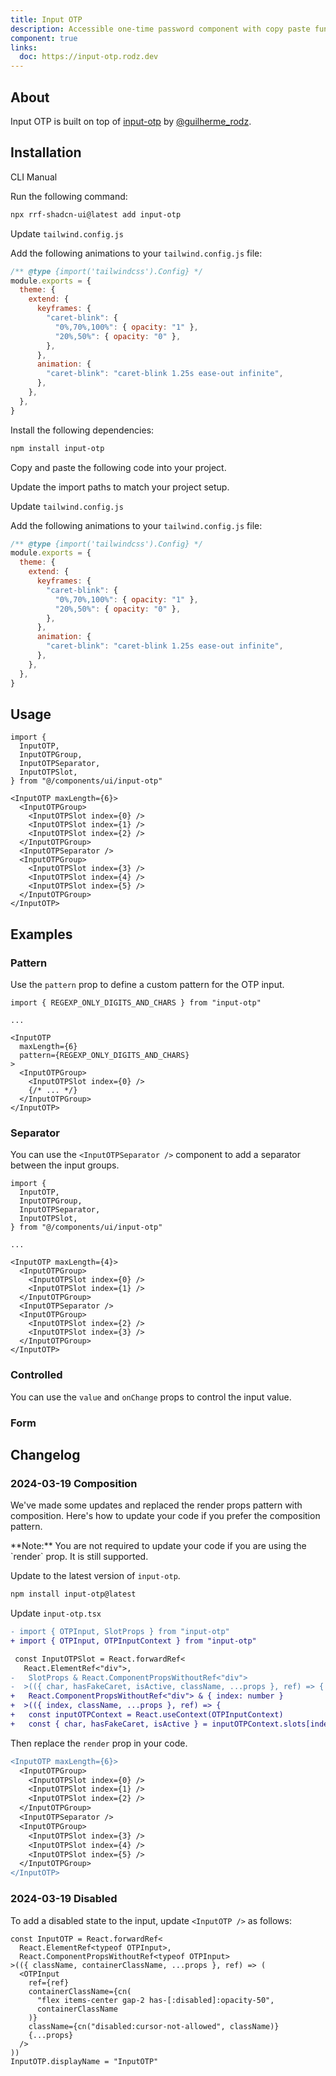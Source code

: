 ```yaml
---
title: Input OTP
description: Accessible one-time password component with copy paste functionality.
component: true
links:
  doc: https://input-otp.rodz.dev
---
```


<ComponentPreview name="input-otp-demo" description="An 6 digits input OTP." />

## About

Input OTP is built on top of [input-otp](https://github.com/guilhermerodz/input-otp) by [@guilherme_rodz](https://twitter.com/guilherme_rodz).

## Installation

<Tabs defaultValue="cli">

<TabsList>
  <TabsTrigger value="cli">CLI</TabsTrigger>
  <TabsTrigger value="manual">Manual</TabsTrigger>
</TabsList>
<TabsContent value="cli">

<Steps>

<Step>Run the following command:</Step>

```bash
npx rrf-shadcn-ui@latest add input-otp
```

<Step>Update `tailwind.config.js`</Step>

Add the following animations to your `tailwind.config.js` file:

```js showLineNumbers title="tailwind.config.js" {6-9,12}
/** @type {import('tailwindcss').Config} */
module.exports = {
  theme: {
    extend: {
      keyframes: {
        "caret-blink": {
          "0%,70%,100%": { opacity: "1" },
          "20%,50%": { opacity: "0" },
        },
      },
      animation: {
        "caret-blink": "caret-blink 1.25s ease-out infinite",
      },
    },
  },
}
```

</Steps>

</TabsContent>

<TabsContent value="manual">

<Steps>

<Step>Install the following dependencies:</Step>

```bash
npm install input-otp
```

<Step>Copy and paste the following code into your project.</Step>

<ComponentSource name="input-otp" />

<Step>Update the import paths to match your project setup.</Step>

<Step>Update `tailwind.config.js`</Step>

Add the following animations to your `tailwind.config.js` file:

```js showLineNumbers title="tailwind.config.js" {6-9,12}
/** @type {import('tailwindcss').Config} */
module.exports = {
  theme: {
    extend: {
      keyframes: {
        "caret-blink": {
          "0%,70%,100%": { opacity: "1" },
          "20%,50%": { opacity: "0" },
        },
      },
      animation: {
        "caret-blink": "caret-blink 1.25s ease-out infinite",
      },
    },
  },
}
```

</Steps>

</TabsContent>

</Tabs>

## Usage

```tsx
import {
  InputOTP,
  InputOTPGroup,
  InputOTPSeparator,
  InputOTPSlot,
} from "@/components/ui/input-otp"
```

```tsx
<InputOTP maxLength={6}>
  <InputOTPGroup>
    <InputOTPSlot index={0} />
    <InputOTPSlot index={1} />
    <InputOTPSlot index={2} />
  </InputOTPGroup>
  <InputOTPSeparator />
  <InputOTPGroup>
    <InputOTPSlot index={3} />
    <InputOTPSlot index={4} />
    <InputOTPSlot index={5} />
  </InputOTPGroup>
</InputOTP>
```

## Examples

### Pattern

Use the `pattern` prop to define a custom pattern for the OTP input.

<ComponentPreview
  name="input-otp-pattern"
  description="An input OTP with alphanumeric pattern."
/>

```tsx showLineNumbers {1,7}
import { REGEXP_ONLY_DIGITS_AND_CHARS } from "input-otp"

...

<InputOTP
  maxLength={6}
  pattern={REGEXP_ONLY_DIGITS_AND_CHARS}
>
  <InputOTPGroup>
    <InputOTPSlot index={0} />
    {/* ... */}
  </InputOTPGroup>
</InputOTP>
```

### Separator

You can use the `<InputOTPSeparator />` component to add a separator between the input groups.

<ComponentPreview
  name="input-otp-separator"
  description="An input OTP with custom separator."
/>

```tsx showLineNumbers {4,15}
import {
  InputOTP,
  InputOTPGroup,
  InputOTPSeparator,
  InputOTPSlot,
} from "@/components/ui/input-otp"

...

<InputOTP maxLength={4}>
  <InputOTPGroup>
    <InputOTPSlot index={0} />
    <InputOTPSlot index={1} />
  </InputOTPGroup>
  <InputOTPSeparator />
  <InputOTPGroup>
    <InputOTPSlot index={2} />
    <InputOTPSlot index={3} />
  </InputOTPGroup>
</InputOTP>
```

### Controlled

You can use the `value` and `onChange` props to control the input value.

<ComponentPreview name="input-otp-controlled" />

### Form

<ComponentPreview name="input-otp-form" />

## Changelog

### 2024-03-19 Composition

We've made some updates and replaced the render props pattern with composition. Here's how to update your code if you prefer the composition pattern.

<Callout className="mt-6">
  **Note:** You are not required to update your code if you are using the
  `render` prop. It is still supported.
</Callout>

<Steps>

<Step>Update to the latest version of `input-otp`.</Step>

```bash
npm install input-otp@latest
```

<Step>Update `input-otp.tsx`</Step>

```diff showLineNumbers title="input-otp.tsx" {2,8-11}
- import { OTPInput, SlotProps } from "input-otp"
+ import { OTPInput, OTPInputContext } from "input-otp"

 const InputOTPSlot = React.forwardRef<
   React.ElementRef<"div">,
-   SlotProps & React.ComponentPropsWithoutRef<"div">
-  >(({ char, hasFakeCaret, isActive, className, ...props }, ref) => {
+   React.ComponentPropsWithoutRef<"div"> & { index: number }
+  >(({ index, className, ...props }, ref) => {
+   const inputOTPContext = React.useContext(OTPInputContext)
+   const { char, hasFakeCaret, isActive } = inputOTPContext.slots[index]
```

<Step>Then replace the `render` prop in your code.</Step>

```diff showLineNumbers {2-12}
<InputOTP maxLength={6}>
  <InputOTPGroup>
    <InputOTPSlot index={0} />
    <InputOTPSlot index={1} />
    <InputOTPSlot index={2} />
  </InputOTPGroup>
  <InputOTPSeparator />
  <InputOTPGroup>
    <InputOTPSlot index={3} />
    <InputOTPSlot index={4} />
    <InputOTPSlot index={5} />
  </InputOTPGroup>
</InputOTP>
```

</Steps>

### 2024-03-19 Disabled

To add a disabled state to the input, update `<InputOTP />` as follows:

```tsx showLineNumbers title="input-otp.tsx" {4,7-11}
const InputOTP = React.forwardRef<
  React.ElementRef<typeof OTPInput>,
  React.ComponentPropsWithoutRef<typeof OTPInput>
>(({ className, containerClassName, ...props }, ref) => (
  <OTPInput
    ref={ref}
    containerClassName={cn(
      "flex items-center gap-2 has-[:disabled]:opacity-50",
      containerClassName
    )}
    className={cn("disabled:cursor-not-allowed", className)}
    {...props}
  />
))
InputOTP.displayName = "InputOTP"
```
